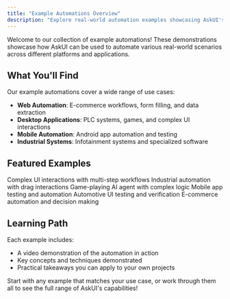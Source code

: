 ```yaml
---
title: "Example Automations Overview"
description: "Explore real-world automation examples showcasing AskUI's capabilities"
---
```


Welcome to our collection of example automations! These demonstrations showcase how AskUI can be used to automate various real-world scenarios across different platforms and applications.

## What You'll Find

Our example automations cover a wide range of use cases:

- **Web Automation**: E-commerce workflows, form filling, and data extraction
- **Desktop Applications**: PLC systems, games, and complex UI interactions
- **Mobile Automation**: Android app automation and testing
- **Industrial Systems**: Infotainment systems and specialized software

## Featured Examples

<CardGroup cols={2}>
  <Card title="Online Casino Automation" icon="dice" href="/01-tutorials/example-automations/01-online-casino">
    Complex UI interactions with multi-step workflows
  </Card>
  
  <Card title="PLC Water Tank Application" icon="droplet" href="/01-tutorials/example-automations/02-plc-water-tank">
    Industrial automation with drag interactions
  </Card>
  
  <Card title="Tic Tac Toe Agent" icon="gamepad" href="/01-tutorials/example-automations/03-tic-tac-toe">
    Game-playing AI agent with complex logic
  </Card>
  
  <Card title="Android Automation" icon="mobile" href="/01-tutorials/example-automations/04-android-automation">
    Mobile app testing and automation
  </Card>
  
  <Card title="Infotainment Systems" icon="car" href="/01-tutorials/example-automations/05-infotainment-systems">
    Automotive UI testing and verification
  </Card>
  
  <Card title="Web Shopping Assistant" icon="shopping-cart" href="/01-tutorials/example-automations/06-web-shopping">
    E-commerce automation and decision making
  </Card>
</CardGroup>

## Learning Path

Each example includes:
- A video demonstration of the automation in action
- Key concepts and techniques demonstrated
- Practical takeaways you can apply to your own projects

Start with any example that matches your use case, or work through them all to see the full range of AskUI's capabilities!